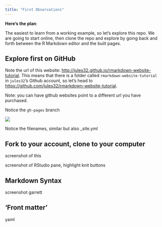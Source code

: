 ```yaml
---
title: "First Observations"
---
```


**Here's the plan**:

The easiest to learn from a working example, so let's explore this repo. We are going to start online, then clone the repo and explore by going back and forth between the R Markdown editor and the built pages.

## Explore first on GitHub

Note the url of this website: <http://jules32.github.io/rmarkdown-website-tutorial>. This means that there is a folder called `rmarkdown-website-tutorial` in `jules32`'s Github account, so let's head to <https://github.com/jules32/rmarkdown-website-tutorial>.

Note: you can have github websites point to a different url you have purchased.

Notice the `gh-pages` branch

![](images/gh-pages.png)

Notice the filenames, similar but also _site.yml



## Fork to your account, clone to your computer

screenshot of this

screenshot of RStudio pane, highlight knit buttons
 
 
## Markdown Syntax 
 
screenshot garrett

## 'Front matter'

yaml



